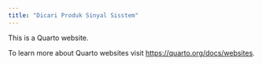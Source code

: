```yaml
---
title: "Dicari Produk Sinyal Sisstem"
---
```


This is a Quarto website.

To learn more about Quarto websites visit <https://quarto.org/docs/websites>.

